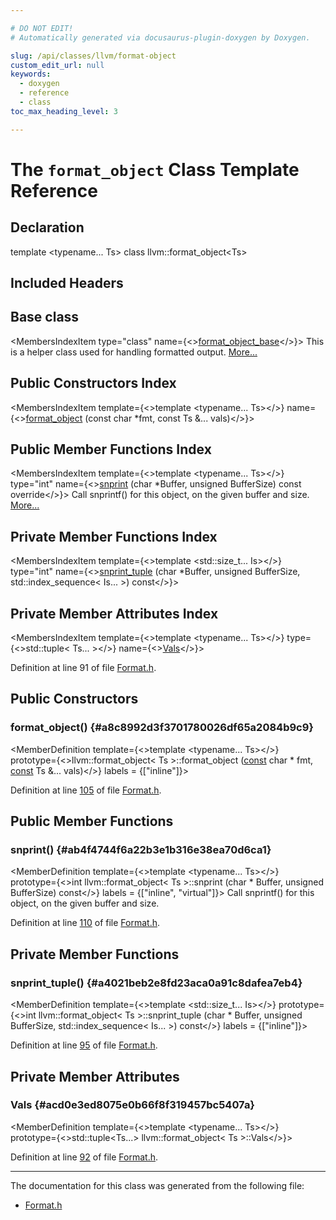 ```yaml
---

# DO NOT EDIT!
# Automatically generated via docusaurus-plugin-doxygen by Doxygen.

slug: /api/classes/llvm/format-object
custom_edit_url: null
keywords:
  - doxygen
  - reference
  - class
toc_max_heading_level: 3

---
```





# The `format_object` Class Template Reference

<DoxygenPage pluginConfig={pluginConfig}>



## Declaration

<CodeBlock>template &lt;typename... Ts&gt;
class llvm::format_object&lt;Ts&gt;</CodeBlock>

## Included Headers

<IncludesList>
<IncludesListItem
  filePath="llvm/Support/Format.h"
  permalink="/docs/api/files/include/include/llvm/include/llvm/support/format-h"
  isLocal="true" />
</IncludesList>

## Base class

<MembersIndex>

<MembersIndexItem
  type="class"
  name={<><a href="/docs/api/classes/llvm/format-object-base">format&#95;object&#95;base</a></>}>
This is a helper class used for handling formatted output. <a href="/docs/api/classes/llvm/format-object-base/#details">More...</a>
</MembersIndexItem>

</MembersIndex>

## Public Constructors Index

<MembersIndex>

<MembersIndexItem
  template={<>template &lt;typename... Ts&gt;</>}
  name={<><a href="#a8c8992d3f3701780026df65a2084b9c9">format&#95;object</a> (const char &#42;fmt, const Ts &amp;... vals)</>}>
</MembersIndexItem>

</MembersIndex>

## Public Member Functions Index

<MembersIndex>

<MembersIndexItem
  template={<>template &lt;typename... Ts&gt;</>}
  type="int"
  name={<><a href="#ab4f4744f6a22b3e1b316e38ea70d6ca1">snprint</a> (char &#42;Buffer, unsigned BufferSize) const override</>}>
Call snprintf() for this object, on the given buffer and size. <a href="#ab4f4744f6a22b3e1b316e38ea70d6ca1">More...</a>
</MembersIndexItem>

</MembersIndex>

## Private Member Functions Index

<MembersIndex>

<MembersIndexItem
  template={<>template &lt;std::size&#95;t... Is&gt;</>}
  type="int"
  name={<><a href="#a4021beb2e8fd23aca0a91c8dafea7eb4">snprint&#95;tuple</a> (char &#42;Buffer, unsigned BufferSize, std::index&#95;sequence&lt; Is... &gt;) const</>}>
</MembersIndexItem>

</MembersIndex>

## Private Member Attributes Index

<MembersIndex>

<MembersIndexItem
  template={<>template &lt;typename... Ts&gt;</>}
  type={<>std::tuple&lt; Ts... &gt;</>}
  name={<><a href="#acd0e3ed8075e0b66f8f319457bc5407a">Vals</a></>}>
</MembersIndexItem>

</MembersIndex>


Definition at line 91 of file <a href="/docs/api/files/include/include/llvm/include/llvm/support/format-h">Format.h</a>.

<SectionDefinition>

## Public Constructors

### format&#95;object() {#a8c8992d3f3701780026df65a2084b9c9}

<MemberDefinition
  template={<>template &lt;typename... Ts&gt;</>}
  prototype={<>llvm::format&#95;object&lt; Ts &gt;::format&#95;object (<a href="/docs/api/files/lib/lib/target/lib/target/aarch64/aarch64promoteconstant-cpp/#a90f8350fecae261c25be85d38b451bff">const</a> char &#42; fmt, <a href="/docs/api/files/lib/lib/target/lib/target/aarch64/aarch64promoteconstant-cpp/#a90f8350fecae261c25be85d38b451bff">const</a> Ts &amp;... vals)</>}
  labels = {["inline"]}>

Definition at line <a href="/docs/api/files/include/include/llvm/include/llvm/support/format-h/#l00105">105</a> of file <a href="/docs/api/files/include/include/llvm/include/llvm/support/format-h">Format.h</a>.
</MemberDefinition>

</SectionDefinition>

<SectionDefinition>

## Public Member Functions

### snprint() {#ab4f4744f6a22b3e1b316e38ea70d6ca1}

<MemberDefinition
  template={<>template &lt;typename... Ts&gt;</>}
  prototype={<>int llvm::format&#95;object&lt; Ts &gt;::snprint (char &#42; Buffer, unsigned BufferSize) const</>}
  labels = {["inline", "virtual"]}>
Call snprintf() for this object, on the given buffer and size.

Definition at line <a href="/docs/api/files/include/include/llvm/include/llvm/support/format-h/#l00110">110</a> of file <a href="/docs/api/files/include/include/llvm/include/llvm/support/format-h">Format.h</a>.
</MemberDefinition>

</SectionDefinition>

<SectionDefinition>

## Private Member Functions

### snprint&#95;tuple() {#a4021beb2e8fd23aca0a91c8dafea7eb4}

<MemberDefinition
  template={<>template &lt;std::size&#95;t... Is&gt;</>}
  prototype={<>int llvm::format&#95;object&lt; Ts &gt;::snprint&#95;tuple (char &#42; Buffer, unsigned BufferSize, std::index&#95;sequence&lt; Is... &gt;) const</>}
  labels = {["inline"]}>

Definition at line <a href="/docs/api/files/include/include/llvm/include/llvm/support/format-h/#l00095">95</a> of file <a href="/docs/api/files/include/include/llvm/include/llvm/support/format-h">Format.h</a>.
</MemberDefinition>

</SectionDefinition>

<SectionDefinition>

## Private Member Attributes

### Vals {#acd0e3ed8075e0b66f8f319457bc5407a}

<MemberDefinition
  template={<>template &lt;typename... Ts&gt;</>}
  prototype={<>std::tuple&lt;Ts...&gt; llvm::format&#95;object&lt; Ts &gt;::Vals</>}>

Definition at line <a href="/docs/api/files/include/include/llvm/include/llvm/support/format-h/#l00092">92</a> of file <a href="/docs/api/files/include/include/llvm/include/llvm/support/format-h">Format.h</a>.
</MemberDefinition>

</SectionDefinition>

<hr/>

The documentation for this class was generated from the following file:

<ul>
<li><a href="/docs/api/files/include/include/llvm/include/llvm/support/format-h">Format.h</a></li>
</ul>

</DoxygenPage>
